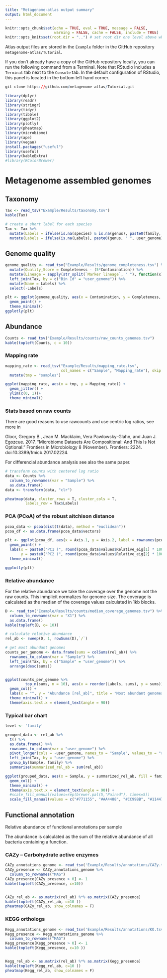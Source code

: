 ```yaml
---
title: "Metagenome-atlas output summary"
output: html_document
---
```


```r
knitr::opts_chunk$set(echo = TRUE, eval = TRUE, message = FALSE,
                      warning = FALSE, cache = FALSE, include = TRUE)
knitr::opts_knit$set(root.dir = "..") # set root dir one level above where Rmd is saved
```

Atlas output files are stored in the `Example` folder in the GitHub repository `metagenome-atlas/Tutorial`.

If you don't already have a copy of the GitHub repository locally, you can run the following command from a Terminal.
Note that RStudio includes a `Terminal` tab next to the `Console` tab.
In the default configuration of RStudio, this panel is located in the bottom left hand corner.

```r
git clone https://github.com/metagenome-atlas/Tutorial.git
```

```r
library(dplyr)
library(readr)
library(stringr)
library(tidyr)
library(tibble)
library(ggplot2)
library(plotly)
library(pheatmap)
library(microbiome)
library(ape)
library(vegan)
install.packages("useful")
library(useful)
library(kableExtra)
#library(RColorBrewer)
```

# Metagenome assembled genomes

## Taxonomy

```r
Tax <- read_tsv("Example/Results/taxonomy.tsv")
kable(Tax)
```

```r
# create a short label for each species
Tax <- Tax %>%
  mutate(Labels = ifelse(is.na(species) & is.na(genus), paste0(family, " ", user_genome), species)) %>%
  mutate(Labels = ifelse(is.na(Labels), paste0(genus, " ", user_genome), Labels))
```

## Genome quality

```r
genome_quality <- read_tsv("Example/Results/genome_completeness.tsv") %>%
  mutate(Quality_Score = Completeness - (5*Contamination)) %>%
  mutate(Lineage = sapply(str_split(`Marker lineage`, " "), function(x) x[1])) %>%
  left_join(Tax, by = c("Bin Id" = "user_genome")) %>%
  mutate(Name = Labels) %>%
  select(-Labels)
```

```r
plt <- ggplot(genome_quality, aes(x = Contamination, y = Completeness, color = phylum)) +
  geom_point() +
  theme_minimal()
ggplotly(plt)
```

## Abundance

```r
Counts <- read_tsv("Example/Results/counts/raw_counts_genomes.tsv")
kable(topleft(Counts, c = 10))
```

### Mapping rate

```r
mapping_rate <- read_tsv("Example/Results/mapping_rate.tsv",
                         col_names = c("Sample", "Mapping_rate"), skip = 1)  %>%
  mutate(tmp = "samples")

ggplot(mapping_rate, aes(x = tmp, y = Mapping_rate)) +
  geom_jitter() +
  ylim(c(0, 1))+
  theme_minimal()
```

### Stats based on raw counts

There are good reasons to use rawcounts and use centric log ratios, see more in

Gloor, Gregory B., Jean M. Macklaim, Vera Pawlowsky-Glahn, and Juan J. Egozcue. 2017. “Microbiome Datasets Are Compositional: And This Is Not Optional.” Frontiers in Microbiology 8 (November). Frontiers: 2224. doi:10.3389/fmicb.2017.02224.


For differencial abundance analysis see also the same paper.

```r
# transform counts with centered log ratio
data <- Counts %>%
  column_to_rownames(var = "Sample") %>%
  as.data.frame()
data <- transform(data, "clr")
```

```r
pheatmap(data, cluster_rows = T, cluster_cols = T,
         labels_row = Tax$Labels)
```

### PCA (PCoA) of the robust aitchison distance

```r
pcoa_data <- pcoa(dist(t(data), method = "euclidean"))
pcoa_df <- as.data.frame(pcoa_data$vectors)

plt <- ggplot(pcoa_df, aes(x = Axis.1, y = Axis.2, label = rownames(pcoa_df))) +
  geom_point() +
  labs(x = paste0("PC1 (", round(pcoa_data$values$Relative_eig[1] * 100, digits = 1), "%)"),
       y = paste0("PC2 (", round(pcoa_data$values$Relative_eig[2] * 100, digits = 1), "%)")) +
  theme_minimal()

ggplotly(plt)
```

### Relative abundance

For the relative abundance we take the coverage over the genome not the raw counts. This inmplicit normalizes for genome size. The coverage is calculated as the median of the coverage values calculated in 1kb blocks.

```r
D <- read_tsv("Example/Results/counts/median_coverage_genomes.tsv") %>%
  column_to_rownames(var = "X1") %>%
  as.data.frame()
kable(topleft(D, c= 10))
```

```r
# calculate relative abundance
rel_ab <- sweep(D, 1, rowSums(D),`/`)
```

```r
# get most abundant genomes
counts_per_genome <- data.frame(sums = colSums(rel_ab)) %>%
  rownames_to_column(var = "Sample") %>%
  left_join(Tax, by = c("Sample" = "user_genome")) %>%
  arrange(desc(sums))


ggplot(counts_per_genome %>%
         top_n(sums, n = 10), aes(x = reorder(Labels, sums), y = sums)) +
  geom_col() +
  labs(x = "", y = "Abundance [rel_ab]", title = "Most abundant genomes") +
  theme_minimal() +
  theme(axis.text.x = element_text(angle = 90))
```

### Typical bar chart

```r
level <- 'family'

grouped_data <- rel_ab %>%
  t() %>%
  as.data.frame() %>%
  rownames_to_column(var = "user_genome") %>%
  pivot_longer(cols = -user_genome, names_to = "Sample", values_to = "rel_ab") %>%
  left_join(Tax, by = "user_genome") %>%
  group_by(Sample, family) %>%
  summarise(summarized_rel_ab = sum(rel_ab))

ggplot(grouped_data, aes(x = Sample, y = summarized_rel_ab, fill = family)) +
  geom_col() +
  theme_minimal() +
  theme(axis.text.x = element_text(angle = 90)) +
  #scale_fill_manual(values=rep(brewer.pal(5,"Paired"), times=5))
  scale_fill_manual(values = c("#771155", "#AA4488", "#CC99BB", "#114477", "#4477AA", "#77AADD", "#117777", "#44AAAA", "#77CCCC", "#117744", "#44AA77", "#88CCAA", "#777711", "#AAAA44", "#DDDD77", "#774411", "#AA7744", "#DDAA77", "#771122", "#AA4455", "#DD7788"))

```

## Functional annotation

Relative abundance of functional annotations per sample

The abundance is calculated as the sum of the relative abundance of all bacteria containing a function.

### CAZy -- Carbohydrate active enzymes

```r
CAZy_annotations_genome <- read_tsv('Example/Results/annotations/CAZy.tsv')
CAZy_presence <- CAZy_annotations_genome %>%
  column_to_rownames("MAG")
CAZy_presence[CAZy_presence > 0] <- 1
kable(topleft(CAZy_presence, c=10))


CAZy_rel_ab <- as.matrix(rel_ab) %*% as.matrix(CAZy_presence)
kable(topleft(CAZy_rel_ab, c=10 ))
pheatmap(CAZy_rel_ab, show_colnames = F)
```

### KEGG orthologs

```r
Kegg_annotations_genome <- read_tsv('Example/Results/annotations/KO.tsv')
Kegg_presence <- Kegg_annotations_genome %>%
  column_to_rownames("MAG")
Kegg_presence[Kegg_presence > 0] <- 1
kable(topleft(Kegg_presence, c=10 ))


Kegg_rel_ab <- as.matrix(rel_ab) %*% as.matrix(Kegg_presence)
kable(topleft(Kegg_rel_ab, c=10 ))
pheatmap(Kegg_rel_ab, show_colnames = F)
```
